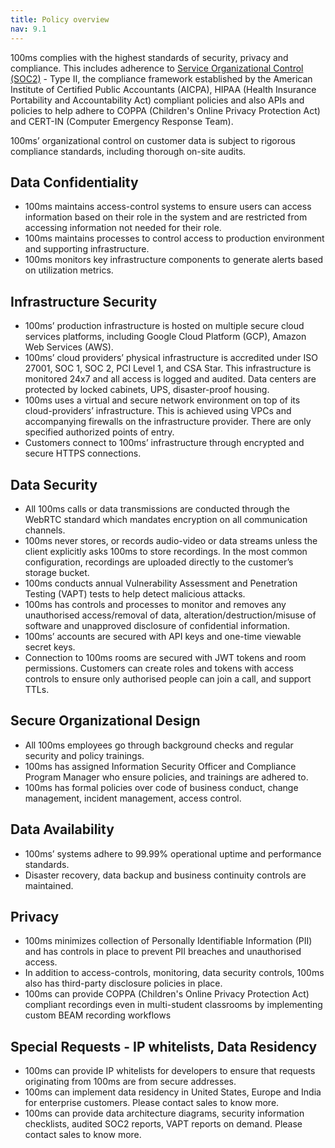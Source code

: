 ```yaml
---
title: Policy overview
nav: 9.1
---
```

100ms complies with the highest standards of security, privacy and compliance. This includes  adherence to [Service Organizational Control (SOC2)](https://soc2.co.uk/) - Type II, the compliance framework established by the American Institute of Certified Public Accountants (AICPA), HIPAA (Health Insurance Portability and Accountability Act) compliant policies and also APIs and policies to help adhere to COPPA (Children's Online Privacy Protection Act) and CERT-IN (Computer Emergency Response Team).

100ms’ organizational control on customer data is subject to rigorous compliance standards, including thorough on-site audits. 

## Data Confidentiality

- 100ms maintains access-control systems to ensure users can access information based on their role in the system and are restricted from accessing information not needed for their role.
- 100ms maintains processes to control access to production environment and supporting infrastructure.
- 100ms monitors key infrastructure components to generate alerts based on utilization metrics.

## Infrastructure Security

- 100ms’ production infrastructure is hosted on multiple secure cloud services platforms, including Google Cloud Platform (GCP), Amazon Web Services (AWS).
- 100ms’ cloud providers’ physical infrastructure is accredited under ISO 27001, SOC 1, SOC 2, PCI Level 1, and CSA Star. This infrastructure is monitored 24x7 and all access is logged and audited. Data centers are protected by locked cabinets, UPS, disaster-proof housing.
- 100ms uses a virtual and secure network environment on top of its cloud-providers’ infrastructure. This is achieved using VPCs and accompanying firewalls on the infrastructure provider. There are only specified authorized points of entry.
- Customers connect to 100ms’ infrastructure through encrypted and secure HTTPS connections.

## Data Security

- All 100ms calls or data transmissions are conducted through the WebRTC standard which mandates encryption on all communication channels.
- 100ms never stores, or records audio-video or data streams unless the client explicitly asks 100ms to store recordings. In the most common configuration, recordings are uploaded directly to the customer’s storage bucket.
- 100ms conducts annual Vulnerability Assessment and Penetration Testing (VAPT) tests to help detect malicious attacks.
- 100ms has controls and processes to monitor and removes any unauthorised access/removal of data, alteration/destruction/misuse of software and unapproved disclosure of confidential information.
- 100ms’ accounts are secured with API keys and one-time viewable secret keys.
- Connection to 100ms rooms are secured with JWT tokens and room permissions. Customers can create roles and tokens with access controls to ensure only authorised people can join a call, and support TTLs.

## Secure Organizational Design

- All 100ms employees go through background checks and regular security and policy trainings.
- 100ms has assigned Information Security Officer and Compliance Program Manager who ensure policies, and trainings are adhered to.
- 100ms has formal policies over code of business conduct, change management, incident management, access control.

## Data Availability

- 100ms’ systems adhere to 99.99% operational uptime and performance standards.
- Disaster recovery, data backup and business continuity controls are maintained.

## Privacy

- 100ms minimizes collection of Personally Identifiable Information (PII) and has controls in place to prevent PII breaches and unauthorised access.
- In addition to access-controls, monitoring, data security controls, 100ms also has third-party disclosure policies in place.
- 100ms can provide COPPA (Children's Online Privacy Protection Act) compliant recordings even in multi-student classrooms by implementing custom BEAM recording workflows

## Special Requests - IP whitelists, Data Residency

- 100ms can provide IP whitelists for developers to ensure that requests originating from 100ms are from secure addresses.
- 100ms can implement data residency in United States, Europe and India for enterprise customers. Please contact sales to know more.
- 100ms can provide data architecture diagrams, security information checklists, audited SOC2 reports, VAPT reports on demand. Please contact sales to know more.